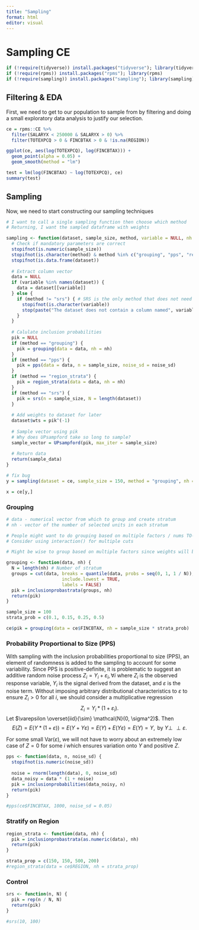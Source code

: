 ```yaml
---
title: "Sampling"
format: html
editor: visual
---
```


# Sampling CE

```r
if (!require(tidyverse)) install.packages("tidyverse"); library(tidyverse)
if (!require(rpms)) install.packages("rpms"); library(rpms)
if (!require(sampling)) install.packages("sampling"); library(sampling)
```

## Filtering & EDA

First, we need to get to our population to sample from by filtering and doing a small exploratory data analysis to justify our selection.

```r
ce = rpms::CE %>%
  filter(SALARYX < 250000 & SALARYX > 0) %>%
  filter(TOTEXPCQ > 0 & FINCBTAX > 0 & !is.na(REGION))

ggplot(ce, aes(log(TOTEXPCQ), log(FINCBTAX))) + 
  geom_point(alpha = 0.05) + 
  geom_smooth(method = "lm")

test = lm(log(FINCBTAX) ~ log(TOTEXPCQ), ce)
summary(test)
```

## Sampling

Now, we need to start constructing our sampling techniques

```r
# I want to call a single sampling function then choose which method
# Returning, I want the sampled dataframe with weights

sampling <- function(dataset, sample_size, method, variable = NULL, nh = NULL, noise_sd = NULL) {
  # Check if mandatory parameters are correct
  stopifnot(is.numeric(sample_size)) 
  stopifnot(is.character(method) & method %in% c("grouping", "pps", "region_strata", "srs"))
  stopifnot(is.data.frame(dataset))
  
  # Extract column vector
  data = NULL
  if (variable %in% names(dataset)) {
    data = dataset[[variable]]
  } else {
    if (method != "srs") { # SRS is the only method that does not need a variable
      stopifnot(is.character(variable))
      stop(paste("The dataset does not contain a column named", variable))
    }
  }
  
  # Calulate inclusion probabilities
  pik = NULL
  if (method == "grouping") {
    pik = grouping(data = data, nh = nh)
  } 
  if (method == "pps") {
    pik = pps(data = data, n = sample_size, noise_sd = noise_sd)
  } 
  if (method == "region_strata") {
    pik = region_strata(data = data, nh = nh)
  } 
  if (method == "srs") {
    pik = srs(n = sample_size, N = length(dataset))
  }
  
  # Add weights to dataset for later
  dataset$wts = pik^(-1)
  
  # Sample vector using pik
  # Why does UPsampford take so long to sample?
  sample_vector = UPsampford(pik, max_iter = sample_size)
  
  # Return data
  return(sample_data)
}

# fix bug
y = sampling(dataset = ce, sample_size = 150, method = "grouping", nh = c(10, 15, 25, 50), variable = "FINCBTAX", noise_sd = 0.05)

x = ce[y,]
```

### Grouping

```r
# data - numerical vector from which to group and create stratum
# nh - vector of the number of selected units in each stratum

# People might want to do grouping based on multiple factors / nums TO-DO
# Consider using interaction() for multiple cuts

# Might be wise to group based on multiple factors since weights will be very large

grouping <- function(data, nh) {
  N = length(nh) # Number of stratum
  groups = cut(data, breaks = quantile(data, probs = seq(0, 1, 1 / N)),
                     include.lowest = TRUE,
                     labels = FALSE)
  pik = inclusionprobastrata(groups, nh)
  return(pik)
}

sample_size = 100
strata_prob = c(0.1, 0.15, 0.25, 0.5)

ce$pik = grouping(data = ce$FINCBTAX, nh = sample_size * strata_prob)
```

### Probability Proportional to Size (PPS)

With sampling with the inclusion probabilities proportional to size (PPS), an element of randomness is added to the sampling to account for some variability. Since PPS is positive-definite, it is problematic to suggest an additive random noise process $Z_i = Y_i + \varepsilon_i, \forall i$ where $Z_i$ is the observed response variable, $Y_i$ is the signal derived from the dataset, and $\varepsilon$ is the noise term. Without imposing arbitrary distributional characteristics to $\varepsilon$ to ensure $Z_i > 0$ for all $i$, we should consider a multiplicative regression $$Z_i = Y_i * (1 + \varepsilon_i).$$ Let $\varepsilon \overset{iid}{\sim} \mathcal{N}(0, \sigma^2)$. Then $$E(Z) = E(Y * (1 + \varepsilon)) = E(Y + Y \varepsilon) = E(Y) + E(Y \varepsilon) = E(Y) = Y, \text{ by } Y \perp\!\!\!\!\perp \varepsilon.$$

```{=tex}
\begin{align*}
  \text{Var}(Z) &= \text{Var}(Y * (1 + \varepsilon)) \\ 
  &= \text{Var}(Y) + \text{Var}(Y \varepsilon) + 2 \text{Cov}(Y, Y \varepsilon).
\end{align*}
```
```{=tex}
\begin{equation*}
  \text{Cov}(Y, Y \varepsilon) = E(Y^2 \varepsilon) - E(Y)^2 E(\varepsilon) = E(Y^2) E(\varepsilon) = 0
\end{equation*}
```
```{=tex}
\begin{align*}
  \text{Var}(Y \epsilon) &= \text{Var}(E(Y \varepsilon \mid Y)) + E(\text{Var}(Y \epsilon \mid Y)) \\
  &= \text{Var}(Y E(\varepsilon \mid Y)) + E(Y^2 \text{Var}(\varepsilon \mid Y)) \\
  &= \text{Var}(Y E(\varepsilon)) + E(Y^2 \text{Var}(\varepsilon)) \\
  &= E(\varepsilon)^2 \text{Var}(Y) + E(Y^2) \text{Var}(\varepsilon) \\
  &= E(Y^2) \text{Var}(\varepsilon).
\end{align*}
```
```{=tex}
\begin{align*}
  \text{Var}(Z) &= \text{Var}(Y) + \text{Var}(Y \varepsilon) + 2 \text{Cov}(Y, Y \varepsilon) \\
  &= \text{Var}(Y) + E(Y^2) \text{Var}(\varepsilon).
\end{align*}
```
For some small Var$(\varepsilon)$, we will not have to worry about an extremely low case of $Z = 0$ for some $i$ which ensures variation onto $Y$ and positive $Z$.

```r
pps <- function(data, n, noise_sd) {
  stopifnot(is.numeric(noise_sd))
  
  noise = rnorm(length(data), 0, noise_sd)
  data_noisy = data * (1 + noise)
  pik = inclusionprobabilities(data_noisy, n)
  return(pik)
}

#pps(ce$FINCBTAX, 1000, noise_sd = 0.05)
```

### Stratify on Region

```r
region_strata <- function(data, nh) {
  pik = inclusionprobastrata(as.numeric(data), nh)
  return(pik)
}

strata_prop = c(150, 150, 500, 200)
#region_strata(data = ce$REGION, nh = strata_prop)
```

### Control

```r
srs <- function(n, N) {
  pik = rep(n / N, N)
  return(pik)
}

#srs(10, 100)
```
